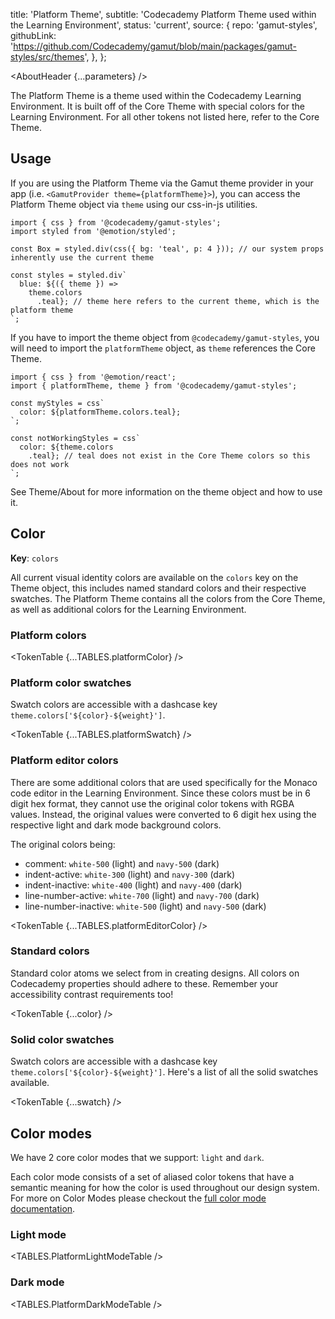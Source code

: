 


  title: 'Platform Theme',
  subtitle: 'Codecademy Platform Theme used within the Learning Environment',
  status: 'current',
  source: {
    repo: 'gamut-styles',
    githubLink:
      'https://github.com/Codecademy/gamut/blob/main/packages/gamut-styles/src/themes',
  },
};

<Meta title="Foundations/Theme/PlatformTheme" />

<AboutHeader {...parameters} />

The Platform Theme is a theme used within the Codecademy Learning Environment. It is built off of the Core Theme with special colors for the Learning Environment. For all other tokens not listed here, refer to the <LinkTo id="Foundations/Theme/CoreTheme">Core Theme</LinkTo>.

## Usage

If you are using the Platform Theme via the Gamut theme provider in your app (i.e. `<GamutProvider theme={platformTheme}>`), you can access the Platform Theme object via `theme` using our css-in-js utilities.

```tsx
import { css } from '@codecademy/gamut-styles';
import styled from '@emotion/styled';

const Box = styled.div(css({ bg: 'teal', p: 4 })); // our system props inherently use the current theme

const styles = styled.div`
  blue: ${({ theme }) =>
    theme.colors
      .teal}; // theme here refers to the current theme, which is the platform theme
`;
```

If you have to import the theme object from `@codecademy/gamut-styles`, you will need to import the `platformTheme` object, as `theme` references the Core Theme.

```tsx
import { css } from '@emotion/react';
import { platformTheme, theme } from '@codecademy/gamut-styles';

const myStyles = css`
  color: ${platformTheme.colors.teal};
`;

const notWorkingStyles = css`
  color: ${theme.colors
    .teal}; // teal does not exist in the Core Theme colors so this does not work
`;
```

See <LinkTo id="Foundations/Theme/About">Theme/About</LinkTo> for more information on the theme object and how to use it.

## Color

**Key**: `colors`

All current visual identity colors are available on the `colors` key on the Theme object, this includes named standard colors and their respective swatches. The Platform Theme contains all the colors from the Core Theme, as well as additional colors for the Learning Environment.

### Platform colors

<TokenTable {...TABLES.platformColor} />

### Platform color swatches

Swatch colors are accessible with a dashcase key `theme.colors['${color}-${weight}']`.

<TokenTable {...TABLES.platformSwatch} />

### Platform editor colors

There are some additional colors that are used specifically for the Monaco code editor in the Learning Environment. Since these colors must be in 6 digit hex format, they cannot use the original color tokens with RGBA values. Instead, the original values were converted to 6 digit hex using the respective light and dark mode background colors.

The original colors being:

- comment: `white-500` (light) and `navy-500` (dark)
- indent-active: `white-300` (light) and `navy-300` (dark)
- indent-inactive: `white-400` (light) and `navy-400` (dark)
- line-number-active: `white-700` (light) and `navy-700` (dark)
- line-number-inactive: `white-500` (light) and `navy-500` (dark)

<TokenTable {...TABLES.platformEditorColor} />

### Standard colors

Standard color atoms we select from in creating designs. All colors on Codecademy properties should adhere to these. Remember your accessibility contrast requirements too!

<TokenTable {...color} />

### Solid color swatches

Swatch colors are accessible with a dashcase key `theme.colors['${color}-${weight}']`. Here's a list of all the solid swatches available.

<TokenTable {...swatch} />

## Color modes

We have 2 core color modes that we support: `light` and `dark`.

Each color mode consists of a set of aliased color tokens that have a semantic meaning for how the color is used throughout our design system. For more on Color Modes please checkout the [full color mode documentation](/?path=/docs/foundations-colormode--page).

### Light mode

<TABLES.PlatformLightModeTable />

### Dark mode

<TABLES.PlatformDarkModeTable />
